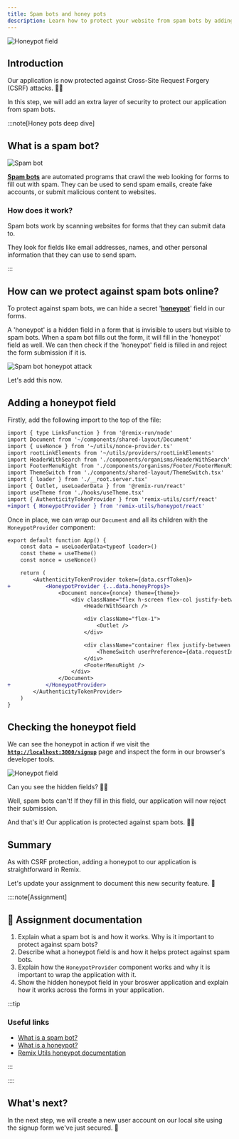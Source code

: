 ```yaml
---
title: Spam bots and honey pots
description: Learn how to protect your website from spam bots by adding a 'honeypot' field to your forms.
---
```


![Honeypot field](src/assets/webp/epic-news/honeypot.webp)

## Introduction

Our application is now protected against Cross-Site Request Forgery (CSRF) attacks. 🎉🎉

In this step, we will add an extra layer of security to protect our application from spam bots.

:::note[Honey pots deep dive]

## What is a spam bot?

![Spam bot](src/assets/webp/epic-news/spambot.webp)

[**Spam bots**](https://www.cloudflare.com/learning/bots/what-is-a-spambot/) are automated programs that crawl the web looking for forms to fill out with spam. They can be used to send spam emails, create fake accounts, or submit malicious content to websites.

### How does it work?

Spam bots work by scanning websites for forms that they can submit data to.

They look for fields like email addresses, names, and other personal information that they can use to send spam.

:::

## How can we protect against spam bots online?

To protect against spam bots, we can hide a secret '[**honeypot**](https://forms.epicweb.dev/06)' field in our forms.

A 'honeypot' is a hidden field in a form that is invisible to users but visible to spam bots. When a spam bot fills out the form, it will fill in the 'honeypot' field as well. We can then check if the 'honeypot' field is filled in and reject the form submission if it is.

![Spam bot honeypot attack](src/assets/webp/epic-news/spambot-honeypot-attack.webp)

Let's add this now.

## Adding a honeypot field

Firstly, add the following import to the top of the file:

```diff lang="tsx" title="app/root.tsx"
import { type LinksFunction } from '@remix-run/node'
import Document from '~/components/shared-layout/Document'
import { useNonce } from '~/utils/nonce-provider.ts'
import rootLinkElements from '~/utils/providers/rootLinkElements'
import HeaderWithSearch from './components/organisms/HeaderWithSearch'
import FooterMenuRight from './components/organisms/Footer/FooterMenuRight'
import ThemeSwitch from './components/shared-layout/ThemeSwitch.tsx'
import { loader } from './__root.server.tsx'
import { Outlet, useLoaderData } from '@remix-run/react'
import useTheme from './hooks/useTheme.tsx'
import { AuthenticityTokenProvider } from 'remix-utils/csrf/react'
+import { HoneypotProvider } from 'remix-utils/honeypot/react'

```

Once in place, we can wrap our `Document` and all its children with the `HoneypotProvider` component:

```diff lang="tsx" title="app/root.tsx"
export default function App() {
	const data = useLoaderData<typeof loader>()
	const theme = useTheme()
	const nonce = useNonce()

	return (
		<AuthenticityTokenProvider token={data.csrfToken}>
+			<HoneypotProvider {...data.honeyProps}>
				<Document nonce={nonce} theme={theme}>
					<div className="flex h-screen flex-col justify-between">
						<HeaderWithSearch />

						<div className="flex-1">
							<Outlet />
						</div>

						<div className="container flex justify-between pb-5">
							<ThemeSwitch userPreference={data.requestInfo.userPrefs.theme} />
						</div>
						<FooterMenuRight />
					</div>
				</Document>
+			</HoneypotProvider>
		</AuthenticityTokenProvider>
	)
}
```

## Checking the honeypot field

We can see the honeypot in action if we visit the [**`http://localhost:3000/signup`**](http://localhost:3000/signup) page and inspect the form in our browser's developer tools.

![Honeypot field](src/assets/webp/epic-news/honeypot-field.webp)

Can you see the hidden fields? 🕵️‍♂️

Well, spam bots can't! If they fill in this field, our application will now reject their submission.

And that's it! Our application is protected against spam bots. 🚫🤖

## Summary

As with CSRF protection, adding a honeypot to our application is straightforward in Remix.

Let's update your assignment to document this new security feature. 🚀

::::note[Assignment]

## 📄 Assignment documentation

1. Explain what a spam bot is and how it works. Why is it important to protect against spam bots?
2. Describe what a honeypot field is and how it helps protect against spam bots.
3. Explain how the `HoneypotProvider` component works and why it is important to wrap the application with it.
4. Show the hidden honeypot field in your broswer application and explain how it works across the forms in your application.

:::tip

### Useful links

- [What is a spam bot?](https://www.cloudflare.com/learning/bots/what-is-a-spambot/)
- [What is a honeypot?](https://forms.epicweb.dev/06)
- [Remix Utils honeypot documentation](https://github.com/sergiodxa/remix-utils?tab=readme-ov-file#form-honeypot)

:::

::::

## What's next?

In the next step, we will create a new user account on our local site using the signup form we've just secured. 🎉

